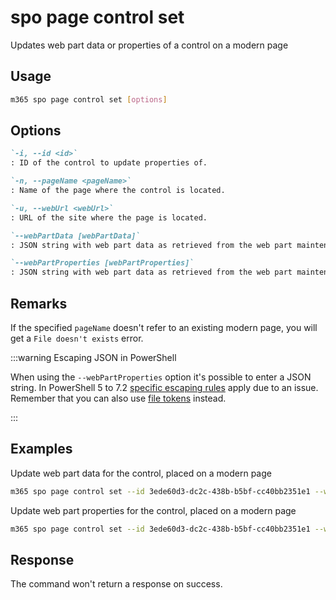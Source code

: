 
# spo page control set

Updates web part data or properties of a control on a modern page

## Usage

```sh
m365 spo page control set [options]
```

## Options

```md definition-list
`-i, --id <id>`
: ID of the control to update properties of.

`-n, --pageName <pageName>`
: Name of the page where the control is located.

`-u, --webUrl <webUrl>`
: URL of the site where the page is located.

`--webPartData [webPartData]`
: JSON string with web part data as retrieved from the web part maintenance mode. Specify either `webPartProperties` or `webPartData` but not both.

`--webPartProperties [webPartProperties]`
: JSON string with web part data as retrieved from the web part maintenance mode. Specify either `webPartProperties` or `webPartData` but not both.
```

<Global />

## Remarks

If the specified `pageName` doesn't refer to an existing modern page, you will get a `File doesn't exists` error.

:::warning Escaping JSON in PowerShell

When using the `--webPartProperties` option it's possible to enter a JSON string. In PowerShell 5 to 7.2 [specific escaping rules](./../../../user-guide/using-cli.mdx#escaping-double-quotes-in-powershell) apply due to an issue. Remember that you can also use [file tokens](./../../../user-guide/using-cli.mdx#passing-complex-content-into-cli-options) instead.

:::

## Examples

Update web part data for the control, placed on a modern page

```sh
m365 spo page control set --id 3ede60d3-dc2c-438b-b5bf-cc40bb2351e1 --webUrl https://contoso.sharepoint.com/sites/team-a --pageName home.aspx --webPartData '{"title":"New WP Title","properties": {"description": "New description"}}'
```

Update web part properties for the control, placed on a modern page

```sh
m365 spo page control set --id 3ede60d3-dc2c-438b-b5bf-cc40bb2351e1 --webUrl https://contoso.sharepoint.com/sites/team-a --pageName home.aspx --webPartProperties '{"description": "New description"}'
```

## Response

The command won't return a response on success.
